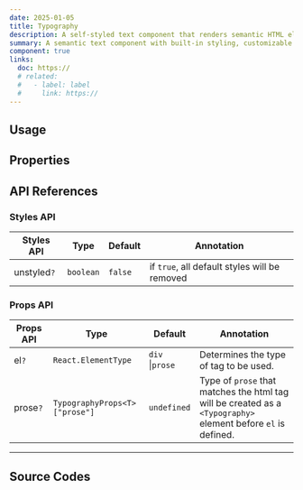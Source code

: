 ```yaml
---
date: 2025-01-05
title: Typography
description: A self-styled text component that renders semantic HTML elements (e.g., h1–h6, p, span, ul, li) with consistent typography, supporting both el and variant props for maximum flexibility.
summary: A semantic text component with built-in styling, customizable via element (el) or style variant.
component: true
links:
  doc: https://
  # related:
  #   - label: label
  #     link: https://
---
```


## Usage

<TypographyDemosUsage />

## Properties

<TypographyDemosConfigurator />

## API References

### Styles API

| Styles API  | Type      | Default | Annotation                                    |
| ----------- | --------- | ------- | --------------------------------------------- |
| unstyled`?` | `boolean` | `false` | if `true`, all default styles will be removed |

### Props API

| Props API | Type                          | Default         | Annotation                                                                                                    |
| --------- | ----------------------------- | --------------- | ------------------------------------------------------------------------------------------------------------- |
| el`?`     | `React.ElementType`           | `div` \|`prose` | Determines the type of tag to be used.                                                                        |
| prose`?`  | `TypographyProps<T>["prose"]` | `undefined`     | Type of `prose` that matches the html tag will be created as a `<Typography>` element before `el` is defined. |

---

## Source Codes

<SourceCodes name="typography" />
